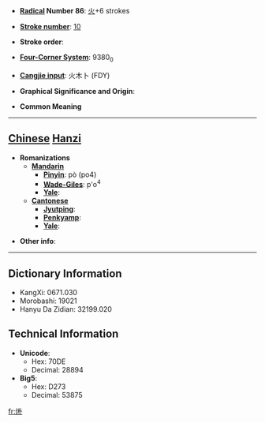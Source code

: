 * '''[[Wiktionary:Chinese radical index| Radical]] Number 86''': [[Wiktionary:Chinese radical index 火|火]]+6 strokes

* '''[[Wiktionary:Chinese total strokes index|Stroke number]]''': [[Wiktionary:Chinese total strokes index 10|10]]

* '''Stroke order''': 

* '''[[Wiktionary:Chinese four corner index|Four-Corner System]]''': 9380<sub>0</sub>

* '''[[Wiktionary:Chinese Cangjie index|Cangjie input]]''': 火木卜 (FDY)

* '''Graphical Significance and Origin''': 

* '''Common Meaning'''

----

== [[Chinese]] [[Hanzi]] ==

* '''Romanizations'''
** '''[[Mandarin]]'''
*** '''[[Pinyin]]''': pò (po4)
*** '''[[Wade-Giles]]''': p'o<sup>4</sup>
*** '''[[Yale]]''': 
** '''[[Cantonese]]'''
*** '''[[Jyutping]]''':
*** '''[[Penkyamp]]''': 
*** '''[[Yale]]''': 

* '''Other info''': 

----

== Dictionary Information ==

* KangXi: 0671.030
* Morobashi: 19021
* Hanyu Da Zidian: 32199.020

== Technical Information ==

* '''Unicode''':
** Hex: 70DE
** Decimal: 28894
* '''Big5''':
** Hex: D273
** Decimal: 53875

[[fr:烞]]
